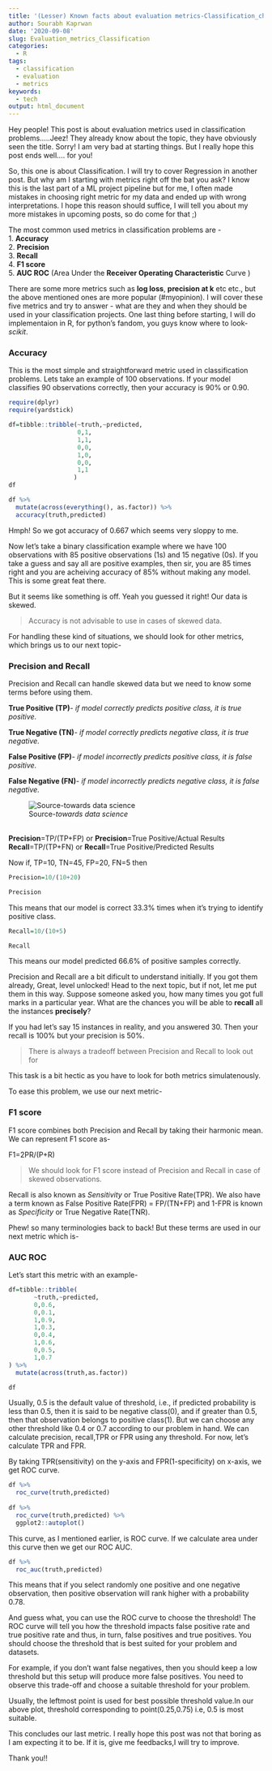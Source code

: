 ```yaml
---
title: '(Lesser) Known facts about evaluation metrics-Classification_chapter'
author: Sourabh Kaprwan
date: '2020-09-08'
slug: Evaluation_metrics_Classification
categories:
  - R
tags:
  - classification
  - evaluation
  - metrics
keywords:
  - tech
output: html_document
---
```


Hey people! This post is about evaluation metrics used in classification problems.....Jeez! They already know about the topic, they have obviously seen the title. Sorry! I am very bad at starting things. But I really hope this post ends well.... for you!

So, this one is about Classification. I will try to cover Regression in another post. But why am I starting with metrics right off the bat you ask? I know this is the last part of a ML project pipeline but for me, I often made mistakes in choosing right metric for my data and ended up with wrong interpretations. I hope this reason should suffice, I will tell you about my more mistakes in upcoming posts, so do come for that ;)

The most common used metrics in classification problems are - <br/> 
1. **Accuracy**<br/>
2. **Precision**<br/>
3. **Recall**<br/>
4. **F1 score**<br/>
5. **AUC ROC** (Area Under the **Receiver Operating Characteristic** Curve )<br/>

There are some more metrics such as **log loss**, **precision at k** etc etc., but the above mentioned ones are more popular (#myopinion). I will cover these five metrics and try to answer - what are they and when they should be used in your classification projects. One last thing before starting, I will do implementaion in R, for python's fandom, you guys know where to look-_scikit_.




### Accuracy
This is the most simple and straightforward metric used in classification problems. Lets take an example of 100 observations. If your model classifies 90 observations correctly, then your accuracy is 90% or 0.90.


```r
require(dplyr)
require(yardstick)

df=tibble::tribble(~truth,~predicted,
                   0,1,
                   1,1,
                   0,0,
                   1,0,
                   0,0,
                   1,1
                  )
df

df %>% 
  mutate(across(everything(), as.factor)) %>% 
  accuracy(truth,predicted)


```
Hmph! So we got accuracy of 0.667 which seems very sloppy to me.

Now let's take a binary classification example where we have 100 observations with 85 positive observations (1s) and 15 negative (0s). If you take a guess and say all are positive examples, then sir, you are 85 times right and you are acheiving accuracy of 85% without making any model. This is some great feat there.

But it seems like something is off. Yeah you guessed it right! Our data is skewed. 

> Accuracy is not advisable to use in cases of skewed data.

For handling these kind of situations, we should look for other metrics, which brings us to our next topic-

### Precision and Recall
Precision and Recall can handle skewed data but we need to know some terms before using them.

**True Positive (TP)**- *if model correctly predicts positive class, it is true positive.*

**True Negative (TN)**- *if model correctly predicts negative class, it is true negative.*

**False Positive (FP)**- *if model incorrectly predicts positive class, it is false positive.*

**False Negative (FN)**- *if model incorrectly predicts negative class, it is false negative.*

![Source-*towards data science*](C:/Users/NEW/Desktop/blog/blogRR/1_Z54JgbS4DUwWSknhDCvNTQ.png)

</br> **Precision**=TP/(TP+FP) or **Precision**=True Positive/Actual Results </br>
**Recall**=TP/(TP+FN) or **Recall**=True Positive/Predicted Results

Now if, TP=10, TN=45, FP=20, FN=5 then</br>
```r
Precision=10/(10+20)

Precision
```
This means that our model is correct 33.3% times when it's trying to identify positive class.

```r
Recall=10/(10+5)

Recall
```
This means our model predicted 66.6% of positive samples correctly.

Precision and Recall are a bit dificult to understand initially. If you got them already, Great, level unlocked! Head to the next topic, but if not, let me put them in this way. Suppose someone asked you, how many times you got full marks in a particular year. What are the chances you will be able to **recall** all the instances **precisely**?
 
If you had let's say 15 instances in reality, and you answered 30. Then your recall is 100% but your precision is 50%. 

> There is always a tradeoff between Precision and Recall to look out for

This task is a bit hectic as you have to look for both metrics simulatenously. 

To ease this problem, we use our next metric-

### F1 score

F1 score combines both Precision and Recall by taking their harmonic mean.
We can represent F1 score as-</br>

F1=2PR/(P+R)</br>

> We should look for F1 score instead of Precision and Recall in case of skewed observations.

Recall is also known as *Sensitivity* or True Positive Rate(TPR). We also have a term known as False Positive Rate(FPR) = FP/(TN+FP) and 1-FPR is known as *Specificity* or True Negative Rate(TNR).

Phew! so many terminologies back to back! But these terms are used in our next metric which is-

### AUC ROC

Let's start this metric with an example-

```r

df=tibble::tribble(
       ~truth,~predicted,
       0,0.6,
       0,0.1,
       1,0.9,
       1,0.3,
       0,0.4,
       1,0.6,
       0,0.5,
       1,0.7
) %>% 
  mutate(across(truth,as.factor))

df


```
 
Usually, 0.5 is the default value of threshold, i.e., if predicted probability is less than 0.5, then it is said to be negative class(0), and if greater than 0.5, then that observation belongs to positive class(1). But we can choose any other threshold like 0.4 or 0.7 according to our problem in hand. We can calculate precision, recall,TPR or FPR using any threshold. For now, let's calculate TPR and FPR. 

By taking TPR(sensitivity) on the y-axis and FPR(1-specificity) on x-axis, we get ROC curve.

```r
df %>% 
  roc_curve(truth,predicted)
  
df %>% 
  roc_curve(truth,predicted) %>% 
  ggplot2::autoplot()
```

This curve, as I mentioned earlier, is ROC curve. If we calculate area under this curve then we get our ROC AUC.

```r

df %>% 
  roc_auc(truth,predicted)
```

This means that if you select randomly one positive and one negative observation, then positive observation will rank higher with a probability 0.78.

And guess what, you can use the ROC curve to choose the threshold! The ROC curve will tell you how the threshold impacts false positive rate and true positive rate and thus, in turn, false positives and true positives. You should choose the threshold that is best suited for your problem and datasets.

For example, if you don't want false negatives, then you should keep a low threshold but this setup will produce more false positives. You need to observe this trade-off and choose a suitable threshold for your problem. 

Usually, the leftmost point is used for best possible threshold value.In our above plot, threshold corresponding to point(0.25,0.75) i.e, 0.5 is most suitable.


This concludes our last metric. I really hope this post was not that boring as I am expecting it to be. If it is, give me feedbacks,I will try to improve.

Thank you!!
































